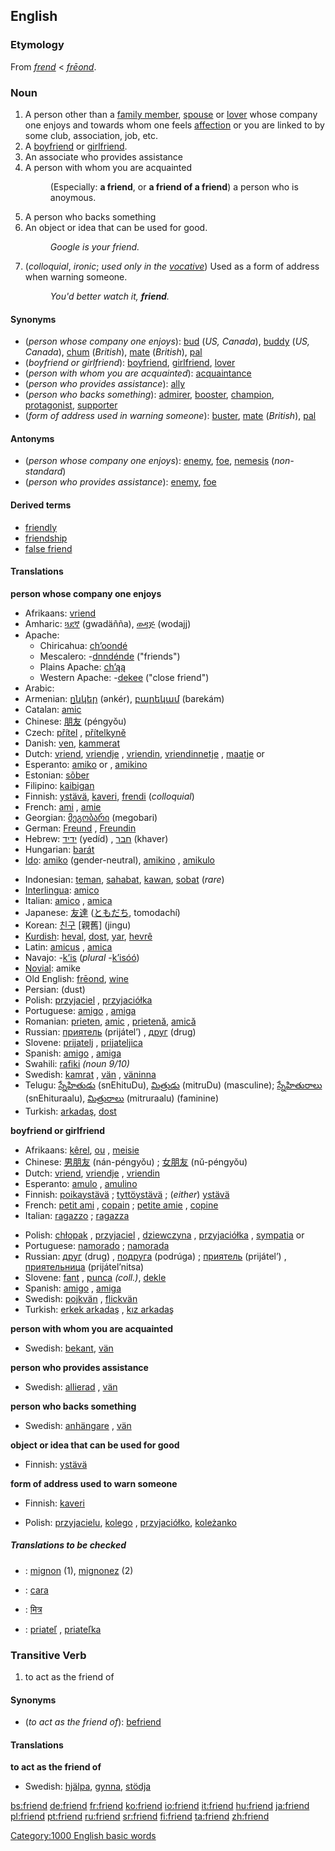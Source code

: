 ==English==
{{rank|matter|passed|true|292|friend|herself|year|dear}}

===Etymology===
From {{ME.}} ''[[frend]]'' < {{OE.}} ''[[freond|frēond]]''.

===Noun===
{{en-noun-reg}}

# A person other than a [[family member]], [[spouse]] or [[lover]] whose company one enjoys and towards whom one feels [[affection]] or you are linked to by some club, association, job, etc. 
# A [[boyfriend]] or [[girlfriend]].
# An associate who provides assistance
# A person with whom you are acquainted
#: (Especially: '''a friend''', or '''a friend of a friend''') a person who is anoymous.
# A person who backs something
# An object or idea that can be used for good.
#:''Google is your friend.''
# (''colloquial'', ''ironic''; ''used only in the [[vocative]]'') Used as a form of address when warning someone.
#:''You'd better watch it, '''friend'''.''

====Synonyms====
*(''person whose company one enjoys''): [[bud]] (''US, Canada''), [[buddy]] (''US, Canada''), [[chum]] (''British''), [[mate]] (''British''), [[pal]]
*(''boyfriend or girlfriend''): [[boyfriend]], [[girlfriend]], [[lover]]
*(''person with whom you are acquainted''): [[acquaintance]]
*(''person who provides assistance''): [[ally]]
*(''person who backs something''): [[admirer]], [[booster]], [[champion]], [[protagonist]], [[supporter]]
*(''form of address used in warning someone''): [[buster]], [[mate]] (''British''), [[pal]]

====Antonyms====
*(''person whose company one enjoys''): [[enemy]], [[foe]], [[nemesis]] (''non-standard'')
*(''person who provides assistance''): [[enemy]], [[foe]]

====Derived terms====
*[[friendly]]
*[[friendship]]
*[[false friend]]

====Translations====
'''person whose company one enjoys'''
{{top}}
*Afrikaans: [[vriend]]
*Amharic: [[ጓደኛ]] (gwadäñña), [[ወዳጅ]] (wodajj)
*Apache:
**Chiricahua: [[ch’oondé]]
**Mescalero: -[[dnndénde]] ("friends")
**Plains Apache: [[ch’ąą]]
**Western Apache: -[[dekee]] ("close friend")
*Arabic: {{ARchar|[[صديق]]}} {{Unicode|(ʂadíeq)}} {{m}}
*Armenian: [[ընկեր]] (ənkér), [[բարեկամ]] (barekám)
*Catalan: [[amic]]
*Chinese: [[朋友]] (péngyǒu)
*Czech: [[přítel]] {{m}}, [[přítelkyně]] {{f}}
*Danish: [[ven]], [[kammerat]]
*Dutch: [[vriend]], [[vriendje]] {{m}}, [[vriendin]], [[vriendinnetje]] {{f}}, [[maatje]] {{m}} or {{f}}
*Esperanto: [[amiko]] {{m}} or {{f}}, [[amikino]] {{f}}
*Estonian: [[sõber]]
*Filipino: [[kaibigan]] 
*Finnish: [[ystävä]], [[kaveri]], [[frendi]] (''colloquial'')
*French: [[ami]] {{m}}, [[amie]] {{f}}
*Georgian: [[მეგობარი]] (megobari)
*German: [[Freund]] {{m}}, [[Freundin]] {{f}}
*Hebrew: [[ידיד]] (yedíd) {{m}}, [[חבר]] (khaver) {{m}}
*Hungarian: [[barát]]
*[[Ido]]: [[amiko]] (gender-neutral), [[amikino]] {{f}}, [[amikulo]] {{m}}
{{mid}}
*Indonesian: [[teman]], [[sahabat]], [[kawan]], [[sobat]] (''rare'')
*[[Interlingua]]: [[amico#Interlingua|amico]]
*Italian: [[amico#Italian|amico]] {{m}}, [[amica]] {{f}}
*Japanese: [[友達]] ([[ともだち]], tomodachí)
*Korean: [[친구]] [親舊] (jingu)
*[[Kurdish]]: [[heval]], [[dost]], [[yar]], [[hevrê]]
*Latin: [[amicus]] {{m}}, [[amica]] {{f}}
*Navajo: -[[k’is]] (''plural'' -[[k’isóó]])
*[[Novial]]: amike
*Old English: [[freond|frēond]], [[wine#Old English|wine]]
*Persian: {{FAchar|[[دوست]]}} (dust)
*Polish: [[przyjaciel]] {{m}}, [[przyjaciółka]] {{f}}
*Portuguese: [[amigo]] {{m}}, [[amiga]] {{f}}
*Romanian: [[prieten]], [[amic]] {{m}}, [[prietenă]], [[amică]] {{f}}
*Russian: [[приятель]] (prijátel’) {{m}}, [[друг]] (drug) {{m}}
*Slovene: [[prijatelj]] {{m}}, [[prijateljica]] {{f}}
*Spanish: [[amigo]] {{m}}, [[amiga]] {{f}}
*Swahili: [[rafiki]] ''(noun 9/10)''
*Swedish: [[kamrat]] {{c}}, [[vän]] {{c}}, [[väninna]] {{f}}
*Telugu: [[స్నేహితుడు]] (snEhituDu), [[మిత్రుడు]] (mitruDu) (masculine); [[స్నేహితురాలు]] (snEhituraalu), [[మిత్రురాలు]] (mitruraalu) (faminine)
*Turkish: [[arkadaş]], [[dost]]
{{bottom}}

'''boyfriend or girlfriend'''
{{top}}
*Afrikaans: [[kêrel]], [[ou]] {{m}}, [[meisie]] {{f}}
*Chinese: [[男朋友]] (nán-péngyǒu) {{m}}; [[女朋友]] (nǔ-péngyǒu) {{f}}
*Dutch: [[vriend]], [[vriendje]] {{m}}, [[vriendin]] {{f}}
*Esperanto: [[amulo]] {{m}}, [[amulino]] {{f}}
*Finnish: [[poikaystävä]] {{m}}; [[tyttöystävä]] {{f}}; (''either'') [[ystävä]]
*French: [[petit ami]] {{m}}, [[copain]] {{m}}; [[petite amie]] {{f}}, [[copine]] {{f}}
*Italian: [[ragazzo]] {{m}}; [[ragazza]] {{f}}
{{mid}}
*Polish: [[chłopak]] {{m}}, [[przyjaciel]] {{m}}, [[dziewczyna]] {{f}}, [[przyjaciółka]] {{f}}, [[sympatia]] {{m}} or {{f}}
*Portuguese: [[namorado]] {{m}}; [[namorada]] {{f}}
*Russian: [[друг]] (drug) {{m}}, [[подруга]] (podrúga) {{f}}; [[приятель]] (prijátel’) {{m}}, [[приятельница]] (prijátel’nitsa) {{f}}
*Slovene: [[fant]] {{m}}, [[punca]] {{f}} ''(coll.)'', [[dekle]] {{f}}
*Spanish: [[amigo]] {{m}}, [[amiga]] {{f}}
*Swedish: [[pojkvän]] {{m}}, [[flickvän]] {{f}}
*Turkish: [[erkek arkadaş]] {{m}}, [[kız arkadaş]] {{f}}
{{bottom}}

'''person with whom you are acquainted'''
{{top}}
{{mid}}
*Swedish: [[bekant]], [[vän]] {{c}}
{{bottom}}

'''person who provides assistance'''
{{top}}
{{mid}}
*Swedish: [[allierad]] {{c}}, [[vän]] {{c}}
{{bottom}}

'''person who backs something'''
{{top}}
{{mid}}
*Swedish: [[anhängare]] {{c}}, [[vän]] {{c}}
{{bottom}}

'''object or idea that can be used for good'''
{{top}}
*Finnish: [[ystävä]]
{{mid}}
{{bottom}}

'''form of address used to warn someone'''
{{top}}
*Finnish: [[kaveri]]
{{mid}}
*Polish: [[przyjacielu]], [[kolego]] {{m}}, [[przyjaciółko]], [[koleżanko]] {{f}}
{{bottom}}

=====Translations to be checked=====
<!--Remove this section once all of the translations below have been moved into the tables above.-->

{{checktrans}}

*{{ttbc|Breton}}: [[mignon]] {{m}} (1), [[mignonez]] {{f}} (2)
*{{ttbc|Gaelic}}: [[cara]]
*{{ttbc|Sanskrit}}: [[मित्र]]
*{{ttbc|Slovak}}: [[priateľ]] {{m}}, [[priateľka]] {{f}}

===Transitive Verb===
{{en-infl-reg-consonant|friend||}}
#to act as the friend of

====Synonyms====
*(''to act as the friend of''): [[befriend]]

====Translations====
'''to act as the friend of'''
{{top}}
{{mid}}
*Swedish: [[hjälpa]], [[gynna]], [[stödja]] 
{{bottom}}

[[Category:1000 English basic words]]

[[bs:friend]]
[[de:friend]]
[[fr:friend]]
[[ko:friend]]
[[io:friend]]
[[it:friend]]
[[hu:friend]]
[[ja:friend]]
[[pl:friend]]
[[pt:friend]]
[[ru:friend]]
[[sr:friend]]
[[fi:friend]]
[[ta:friend]]
[[zh:friend]]